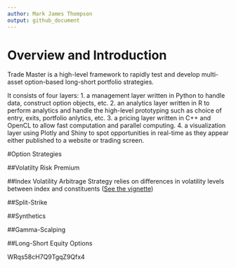 ```yaml
---
author: Mark James Thompson
output: github_document
---
```


<!-- README.md is generated from README.Rmd. Please edit that file -->

# Overview and Introduction

Trade Master is a high-level framework to rapidly test and develop multi-asset option-based long-short portfolio strategies.

It consists of four layers: 
1. a management layer written in Python to handle data, construct option objects, etc.
2. an analytics layer written in R to perform analytics and handle the high-level prototyping such as choice of entry, exits, portfolio anlytics, etc.
3. a pricing layer written in C++ and OpenCL to allow fast computation and parallel computing.
4. a visualization layer using Plotly and Shiny to spot opportunities in real-time as they appear either published to a website or trading screen.




#Option Strategies

##Volatilty Risk Premium

##Index Volatility Arbitrage
Strategy relies on differences in volatility levels between index and constituents ([See the vignette](IndexVolatilityArbitrage.html))

##Split-Strike 

##Synthetics

##Gamma-Scalping

##Long-Short Equity Options






WRqs58cH7Q9TgqZ9Qfx4

